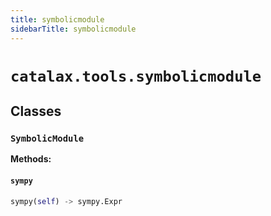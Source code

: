 ```yaml
---
title: symbolicmodule
sidebarTitle: symbolicmodule
---
```


# `catalax.tools.symbolicmodule`

## Classes

### `SymbolicModule` <sup><a href="https://github.com/JR-1991/Catalax/blob/master/catalax/tools/symbolicmodule.py#L320" target="_blank"><Icon icon="github" style="width: 14px; height: 14px;" /></a></sup>

**Methods:**

#### `sympy` <sup><a href="https://github.com/JR-1991/Catalax/blob/master/catalax/tools/symbolicmodule.py#L369" target="_blank"><Icon icon="github" style="width: 14px; height: 14px;" /></a></sup>

```python
sympy(self) -> sympy.Expr
```
